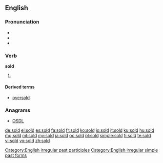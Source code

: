 {{also|şold}}
==English==

===Pronunciation===
* {{IPA|/ˈsəʊld/}}
* {{audio|en-us-sold.ogg|Audio (US)}}
* {{rhymes|əʊld}}

===Verb===
'''sold'''

# {{past of|sell}}

====Derived terms====
* [[oversold]]

===Anagrams===
* [[OSDL#English|OSDL]]

[[Category:English irregular past participles]]
[[Category:English irregular simple past forms]]

[[de:sold]]
[[el:sold]]
[[es:sold]]
[[fa:sold]]
[[fr:sold]]
[[ko:sold]]
[[io:sold]]
[[it:sold]]
[[ku:sold]]
[[hu:sold]]
[[mg:sold]]
[[ml:sold]]
[[my:sold]]
[[ja:sold]]
[[oc:sold]]
[[pl:sold]]
[[simple:sold]]
[[fi:sold]]
[[te:sold]]
[[vi:sold]]
[[vo:sold]]
[[zh:sold]]